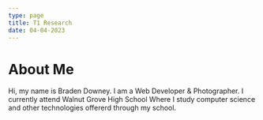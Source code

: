 ```yaml
---
type: page
title: T1 Research
date: 04-04-2023
---
```


# About Me

Hi, my name is Braden Downey. I am a Web Developer & Photographer. I currently attend Walnut Grove High School
Where I study computer science and other technologies offererd through my school. 